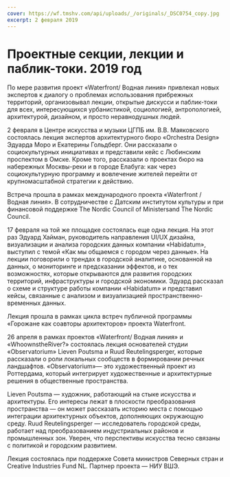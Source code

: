 ```yaml
---
cover: https://wf.tmshv.com/api/uploads/_/originals/_DSC0754_copy.jpg
excerpt: 2 февраля 2019
---
```


# Проектные секции, лекции и паблик-токи. 2019 год

По мере развития проект «Waterfront/ Водная линия» привлекал новых экспертов к диалогу о проблемах использования прибрежных территорий, организовывал лекции, открытые дискусси и паблик-токи для всех, интересующихся урбанистикой, социологией, антропологией, архитектурой, дизайном, и просто неравнодушных людей.

2 февраля в Центре искусства и музыки ЦГПБ им. В.В. Маяковского состоялась лекция экспертов архитектурного бюро «Orchestra Design» Эдуарда Моро и Екатерины Гольдберг. Они рассказали о социокультурных инициативах и представили кейс с Любинским проспектом в Омске. Кроме того, рассказали о проектах бюро на набережных Москвы-реки и в городе Елабуга: как через социокультурную программу и вовлечение жителей перейти от крупномасштабной стратегии к действию.

Встреча прошла в рамках международного проекта «Waterfront / Водная линия». В сотрудничестве с Датским институтом культуры и при финансовой поддержке The Nordic Council of Ministersand The Nordic Council.

17 февраля на той же площадке состоялась еще одна лекция. На этот раз Эдуард Хайман, руководитель направления UI/UX дизайна, визуализации и анализа городских данных компании «Habidatum», выступил с темой «Как мы общаемся с городом через данные». На лекции поговорили о трендах в городской аналитике, основанной на данных, о мониторинге и предсказании эффектов, и о тех возможностях, которые открываются для развития городских территорий, инфраструктуры и городской экономики.
Эдуард рассказал о схеме и структуре работы компании «Habidatum» и представил кейсы, связанные с анализом и визуализацией пространственно-временных данных.

Лекция прошла в рамках цикла встреч публичной программы «Горожане как соавторы архитекторов» проекта Waterfront.

26 апреля в рамках проектов «Waterfront/ Водная линия» и «WhoownstheRiver?» состоялась лекция основателей студии «Observatorium» Lieven Poutsma и Ruud Reutelingsperger, которые рассказали о роли локальных сообществ в формировании речных ландшафтов. «Observatorium»— это художественный проект из Роттердама, который интегрирует художественные и архитектурные решения в общественные пространства.

Lieven Poutsma — художник, работающий на стыке искусства и архитектуры. Его интересы лежат в плоскости преобразования пространства — он может рассказать историю места с помощью интеграции архитектурных объектов, дополняющих окружающую среду.
Ruud Reutelingsperger — исследователь городской среды, работает над преобразованием индустриальных районов и промышленных зон. Уверен, что перспективы искусства тесно связаны с политикой и городским развитием.

Лекция состоялась при поддержке Совета министров Северных стран и Creative Industries Fund NL. Партнер проекта — НИУ ВШЭ.